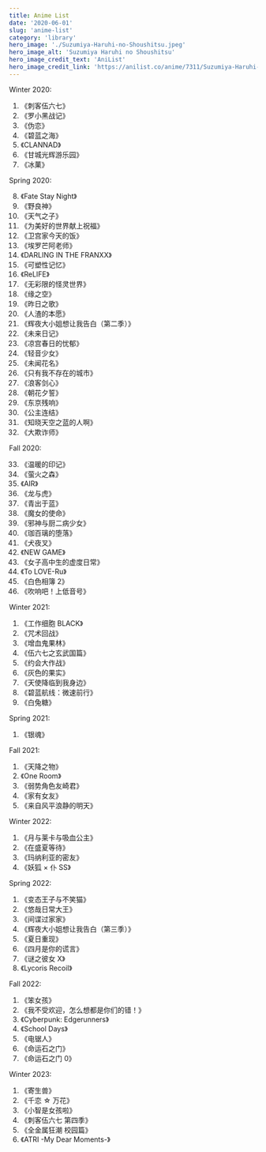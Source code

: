 ```yaml
---
title: Anime List
date: '2020-06-01'
slug: 'anime-list'
category: 'library'
hero_image: './Suzumiya-Haruhi-no-Shoushitsu.jpeg'
hero_image_alt: 'Suzumiya Haruhi no Shoushitsu'
hero_image_credit_text: 'AniList'
hero_image_credit_link: 'https://anilist.co/anime/7311/Suzumiya-Haruhi-no-Shoushitsu'
---
```


Winter 2020:

1. 《刺客伍六七》
2. 《罗小黑战记》
3. 《伪恋》
4. 《碧蓝之海》
5. 《CLANNAD》
6. 《甘城光辉游乐园》
7. 《冰菓》

Spring 2020:

8. 《Fate Stay Night》
9. 《野良神》
10. 《天气之子》
11. 《为美好的世界献上祝福》
12. 《卫宫家今天的饭》
13. 《埃罗芒阿老师》
14. 《DARLING IN THE FRANXX》
15. 《可塑性记忆》
16. 《ReLIFE》
17. 《无彩限的怪灵世界》
18. 《缘之空》
19. 《昨日之歌》
20. 《人渣的本愿》
21. 《辉夜大小姐想让我告白（第二季）》
22. 《未来日记》
23. 《凉宫春日的忧郁》
24. 《轻音少女》
25. 《未闻花名》
26. 《只有我不存在的城市》
27. 《浪客剑心》
28. 《朝花夕誓》
29. 《东京残响》
30. 《公主连结》
31. 《知晓天空之蓝的人啊》
32. 《大欺诈师》

Fall 2020:

33. 《温暖的印记》
34. 《萤火之森》
35. 《AIR》
36. 《龙与虎》
37. 《青出于蓝》
38. 《魔女的使命》
39. 《邪神与厨二病少女》
40. 《珈百璃的堕落》
41. 《犬夜叉》
42. 《NEW GAME》
43. 《女子高中生的虚度日常》
44. 《To LOVE-Ru》
45. 《白色相簿 2》
46. 《吹响吧！上低音号》

Winter 2021:

1. 《工作细胞 BLACK》
2. 《咒术回战》
3. 《增血鬼果林》
4. 《伍六七之玄武国篇》
5. 《约会大作战》
6. 《灰色的果实》
7. 《天使降临到我身边》
8. 《碧蓝航线：微速前行》
9. 《白兔糖》

Spring 2021:

1. 《银魂》

Fall 2021:

1. 《天降之物》
2. 《One Room》
3. 《弱势角色友崎君》
4. 《家有女友》
5. 《来自风平浪静的明天》

Winter 2022:

1. 《月与莱卡与吸血公主》
2. 《在盛夏等待》
3. 《玛纳利亚的密友》
4. 《妖狐 × 仆 SS》

Spring 2022:

1. 《变态王子与不笑猫》
2. 《悠哉日常大王》
3. 《间谍过家家》
4. 《辉夜大小姐想让我告白（第三季）》
5. 《夏日重现》
6. 《四月是你的谎言》
7. 《谜之彼女 X》
8. 《Lycoris Recoil》

Fall 2022:

1. 《笨女孩》
2. 《我不受欢迎，怎么想都是你们的错！》
3. 《Cyberpunk: Edgerunners》
4. 《School Days》
5. 《电锯人》
6. 《命运石之门》
7. 《命运石之门 0》

Winter 2023:

1. 《寄生兽》
2. 《千恋 ☆ 万花》
3. 《小智是女孩啦》
4. 《刺客伍六七 第四季》
5. 《全金属狂潮 校园篇》
6. 《ATRI -My Dear Moments-》